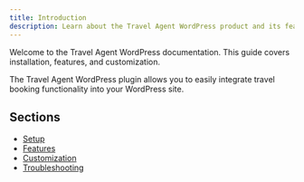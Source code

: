 ```yaml
---
title: Introduction
description: Learn about the Travel Agent WordPress product and its features.
---
```


<InlineTOC items={toc} className='mb-8' />


Welcome to the Travel Agent WordPress documentation. This guide covers installation, features, and customization.

The Travel Agent WordPress plugin allows you to easily integrate travel booking functionality into your WordPress site.

## Sections

- [Setup](./setup)
- [Features](./features)
- [Customization](./settings)
- [Troubleshooting](./troubleshooting)
